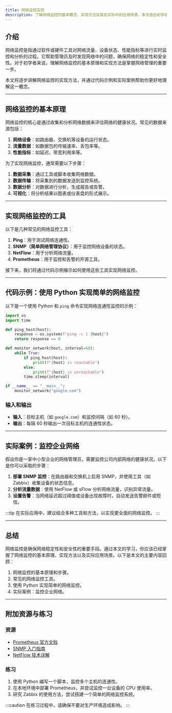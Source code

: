 ```yaml
---
title: 网络监控实现
description: 了解网络监控的基本概念、实现方法及其在实际中的应用场景。本文适合初学者，包含代码示例和实际案例。
---
```


## 介绍

网络监控是指通过软件或硬件工具对网络流量、设备状态、性能指标等进行实时监控和分析的过程。它帮助管理员及时发现网络中的问题，确保网络的稳定性和安全性。对于初学者来说，理解网络监控的基本原理和实现方法是掌握网络管理的重要一步。

本文将逐步讲解网络监控的实现方法，并通过代码示例和实际案例帮助你更好地理解这一概念。

---

## 网络监控的基本原理

网络监控的核心是通过收集和分析网络数据来评估网络的健康状况。常见的数据来源包括：

1. **网络设备**：如路由器、交换机等设备的运行状态。
2. **流量数据**：如数据包的传输速率、丢包率等。
3. **性能指标**：如延迟、带宽利用率等。

为了实现网络监控，通常需要以下步骤：

1. **数据采集**：通过工具或脚本收集网络数据。
2. **数据传输**：将采集到的数据发送到监控系统。
3. **数据分析**：对数据进行分析，生成报告或告警。
4. **可视化**：将分析结果以图表或仪表盘的形式展示。

---

## 实现网络监控的工具

以下是几种常见的网络监控工具：

1. **Ping**：用于测试网络连通性。
2. **SNMP（简单网络管理协议）**：用于监控网络设备的状态。
3. **NetFlow**：用于分析网络流量。
4. **Prometheus**：用于监控和告警的开源工具。

接下来，我们将通过代码示例展示如何使用这些工具实现网络监控。

---

## 代码示例：使用 Python 实现简单的网络监控

以下是一个使用 Python 和 `ping` 命令实现网络连通性监控的示例：

```python
import os
import time

def ping_host(host):
    response = os.system(f"ping -c 1 {host}")
    return response == 0

def monitor_network(host, interval=60):
    while True:
        if ping_host(host):
            print(f"{host} is reachable")
        else:
            print(f"{host} is unreachable")
        time.sleep(interval)

if __name__ == "__main__":
    monitor_network("google.com")
```

### 输入和输出

- **输入**：目标主机（如 `google.com`）和监控间隔（如 60 秒）。
- **输出**：每隔 60 秒输出一次目标主机的连通性状态。

---

## 实际案例：监控企业网络

假设你是一家中小型企业的网络管理员，需要监控公司内部网络的健康状况。以下是你可以采取的步骤：

1. **部署 SNMP 监控**：在路由器和交换机上启用 SNMP，并使用工具（如 Zabbix）收集设备的状态信息。
2. **分析流量数据**：使用 NetFlow 或 sFlow 分析网络流量，识别异常流量。
3. **设置告警**：当网络延迟超过阈值或设备出现故障时，自动发送告警邮件或短信。

:::tip
在实际应用中，建议结合多种工具和方法，以实现更全面的网络监控。
:::

---

## 总结

网络监控是确保网络稳定性和安全性的重要手段。通过本文的学习，你应该已经掌握了网络监控的基本原理、实现方法以及实际应用场景。以下是本文的主要内容回顾：

1. 网络监控的基本原理和步骤。
2. 常见的网络监控工具。
3. 使用 Python 实现简单的网络监控。
4. 实际案例：监控企业网络。

---

## 附加资源与练习

### 资源
- [Prometheus 官方文档](https://prometheus.io/docs/)
- [SNMP 入门指南](https://www.snmp.com/)
- [NetFlow 技术详解](https://www.cisco.com/c/en/us/products/ios-nx-os-software/netflow/index.html)

### 练习
1. 使用 Python 编写一个脚本，监控多个主机的连通性。
2. 在本地环境中部署 Prometheus，并尝试监控一台设备的 CPU 使用率。
3. 研究 Zabbix 的使用方法，尝试搭建一个简单的网络监控系统。

:::caution
在练习过程中，请确保不要对生产环境造成影响。
:::
